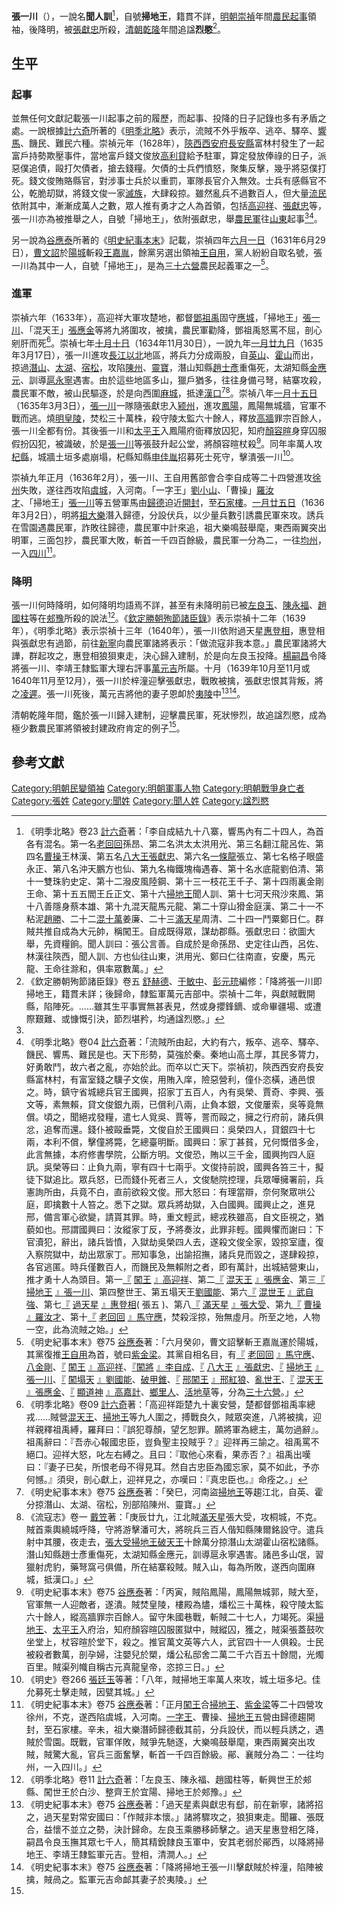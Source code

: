 {{Otheruses|subject=[[明朝|明朝]][[崇禎|崇禎]]年間[[農民起事|農民起事]]領袖張一川|other=其他「掃地王」稱號的人物|掃地王}}

{{東亞男性歷史人物
|名稱       = 張一川
|國家       = [[明朝|明朝]]
|圖片名稱   = 
|圖片大小   = 
|圖片說明   =
|姓         = [[張姓|張]]
|名         = 一川
|字         = 
|其他名號 = 聞人訓
|號         = 掃地王
|官職       = 官職不詳，隸監軍大理右評事[[萬元吉|萬元吉]]
|族裔       = [[漢族|漢族]]
|籍貫 = 不詳
|祖籍       = 
|出生日期   = 不詳
|出生地點   = 不詳
|逝世日期   =[[崇禎|崇禎]]十二年十月<br>或<br>崇禎十三年十月<br>1639年10月至11月<br>或<br>1640年11月至12月
|逝世地點   = [[四川|四川]][[梓潼縣|梓潼縣]]
|諡號       = 烈愍
|妻         = 不詳
}}

'''張一川'''（{{bd|?||1639年10月至11月或1640年11月至12月||}}），一說名'''聞人訓'''<ref name="明季北略卷23">《明季北略》卷23 [[計六奇|計六奇]]著：「李自成結九十八寨，響馬內有二十四人，為首各有混名。第一名[[老回回|老回回]]孫昂、第二名洪太太洪用光、第三名翻江龍呂佐、第四名[[曹操|曹操]]王林漢、第五名[[八大王|八大王]][[張獻忠|張獻忠]]、第六名[[一條龍|一條龍]]張立、第七名格子眼盛永正、第八名沖天鵬方也仙、第九名梅鐵塊梅遇春、第十名水底龍劉伯清、第十一雙珠豹史定、第十二潑皮風陸鋼、第十三一枝花王千子、第十四雨裏金剛王命、第十五五閻王丘正文、第十六[[掃地王|掃地王]]聞人訓、第十七河天飛沙來鳳、第十八善隱身蔡本雄、第十九混天龍馬元龍、第二十穿山猾金庭漢、第二十一不粘泥[[趙勝|趙勝]]、二十二[[混十萬|混十萬]]姜廉、二十三[[滿天星|滿天星]]周清、二十四一鬥粟鄭日仁。群賊共推自成為大元帥，稱闖王。自成既得眾，謀劫郡縣。張獻忠曰：欲圖大舉，先資糧餉。聞人訓曰：張公言善。自成於是命孫昂、史定往山西，呂佐、林漢往陝西，聞人訓、方也仙往山東，洪用光、鄭曰仁往南直，安慶，馬元龍、王命往滁和，俱率眾數萬。」</ref>，自號'''掃地王'''，籍貫不詳，[[明朝|明朝]][[崇禎|崇禎]]年間[[農民起事|農民起事]]領袖，後降明，被[[張獻忠|張獻忠]]所殺，[[清朝|清朝]][[乾隆|乾隆]]年間追諡'''烈愍'''<ref name="欽定勝朝殉節諸臣錄卷五">《欽定勝朝殉節諸臣錄》卷五 [[舒赫德|舒赫德]]、[[于敏中|于敏中]]、[[彭元珫|彭元珫]]編修：「降將張一川即掃地王，籍貫未詳；後歸命，隸監軍萬元吉部中。崇禎十二年，與獻賊戰開縣，陷陣死。……雖其生平事實無甚表見，然或身攖鋒鏑、或命畢疆場、或遭際艱難、或慷慨引決，節烈堪矜，均通諡烈愍。」</ref>。

==生平==

===起事===

並無任何文獻記載張一川起事之前的履歷，而起事、投降的日子記錄也多有矛盾之處。一說根據[[計六奇|計六奇]]所著的《[[明季北略|明季北略]]》表示，流賊不外乎叛卒、逃卒、驛卒、[[響馬|響馬]]、饑民、難民六種。崇禎元年（1628年），[[陝西|陝西]][[西安府|西安府]][[長安縣|長安縣]]富林村發生了一起富戶持勢欺壓事件，當地富戶錢文俊放[[高利貸|高利貸]]給予駐軍，算定發放俸祿的日子，派惡僕追債，毆打欠債者，搶去錢糧。欠債的士兵們憤怒，聚集反擊，幾乎將惡僕打死。錢文俊賄賂縣官，對涉事士兵於以重罰，軍隊長官介入無效。士兵有感縣官不公，乾脆刧獄，將錢文俊一家[[滅族|滅族]]，大肆殺掠。雖然亂兵不過數百人，但大量[[流民|流民]]依附其中，漸漸成萬人之數，眾人推有勇才之人為首領，包括[[高迎祥|高迎祥]]、[[張獻忠|張獻忠]]等，張一川亦為被推舉之人，自號「掃地王」，依附張獻忠，舉[[流寇|農民軍]]往[[山東|山東]]起事<ref name="明季北略卷23"/><ref name="明季北略卷04">《明季北略》卷04 [[計六奇|計六奇]]著：「流賊所由起，大約有六，叛卒、逃卒、驛卒、饑民、響馬、難民是也。天下形勢，莫強於秦。秦地山高土厚，其民多膂力，好勇敢鬥，故六者之亂，亦始於此。而卒以亡天下。崇禎初，陝西西安府長安縣富林村，有富室錢之驥子文俟，用賄入庠，險惡營利，僮仆恣橫，通邑恨之。時，鎮守省城總兵官王國興，招家丁五百人，內有吳榮、賈奇、李興、張文等，素無賴，貸文俊銀九兩，已償利八兩，止負本銀，文俊屢索，吳等竟無償。頃之，聞絕戎發糧，遣七人覓吳、賈等，詈而毆之，擁之行府前，諸兵俱忿，追奪而還。錢仆被毆垂斃，文俊自於王國興曰：吳榮四人，貸銀四十七兩，本利不償，擊僮將斃，乞總臺明斷。國興曰：家丁甚貧，兄何慨借多金，此言無據，本府修書學院，公斷方明。文俊恐，賄以三千金，國興拘四人庭訊。吳榮等曰：止負九兩，寧有四十七兩乎。文俊持前說，國興各笞三十，擬徒下獄追比。眾兵怒，已而錢仆死者三人，文俊馳院控理，兵眾嘩擁署前，兵憲詢所由，兵竟不白，直前欲殺文俊。邢大怒曰：有理當辯，奈何聚眾哄公庭，即擒數十人笞之。悉下之獄。眾兵將劫獄，入白國興。國興止之，進見邢，備言軍心欲變，請貰其罪。時，重文輕武，總戎秩雖高，自文臣視之，猶藐如也。邢謂國興曰：汝縱家丁反，予將奏汝，此罪非輕。國興懼而謝曰：下官瀆犯，辭出，諸兵皆憤，入獄劫吳榮四人去，遂殺文俊全家，毀掠室廬，復入察院獄中，劫出眾家丁。邢知事急，出諭招撫，諸兵見而毀之，遂肆殺掠，各官逃匿。時兵僅數百人，而饑民及無賴附之者，即有萬計，出城結營東山，推才勇十人為頭目。第一[[『|『]] [[闖王|闖王]] [[』|』]][[高迎祥|高迎祥]]、第二[[『|『]] [[混天王|混天王]] [[』|』]][[張應金|張應金]]、第三[[『|『]] [[掃地王|掃地王]] [[』|』]][[張一川|張一川]]、第四整世王、第五塌天王[[劉國能|劉國能]]、第六[[『|『]] [[混世王|混世王]] [[』|』]][[武自強|武自強]]、第七[[『|『]] [[過天星|過天星]] [[』|』]][[惠登相|惠登相]]( 張五 )、第八[[『|『]] [[滿天星|滿天星]] [[』|』]][[張大受|張大受]]、第九[[『|『]] [[曹操|曹操]] [[』|』]][[羅汝才|羅汝才]]、第十[[『|『]] [[老回回|老回回]] [[』|』]][[馬守應|馬守應]]，焚殺淫掠，殆無虛月。所至之地，人物一空，此為流賊之始。」</ref>。

另一說為[[谷應泰|谷應泰]]所著的《[[明史紀事本末|明史紀事本末]]》記載，崇禎四年[[六月一日|六月一日]]（1631年6月29日），[[曹文詔|曹文詔]]於[[陽城|陽城]]斬殺[[王嘉胤|王嘉胤]]，餘黨另選出領袖[[王自用|王自用]]，黨人紛紛自取名號，張一川為其中一人，自號「掃地王」，是為[[三十六營|三十六營]]農民起義軍之一<ref name="明史紀事本末卷75四年六月癸卯">《明史紀事本末》卷75 [[谷應泰|谷應泰]]著：「六月癸卯，曹文詔擊斬王嘉胤運於陽城，其黨復推[[王自用|王自用]]為首，號曰[[紫金梁|紫金梁]]。其黨自相名目，有[[『|『]] [[老回回|老回回]] [[』|』]][[馬守應|馬守應]]、[[八金剛|八金剛]]、[[『|『]] [[闖王|闖王]] [[』|』]][[高迎祥|高迎祥]]、[[『|『]][[闖將|闖將]] [[』|』]][[李自成|李自成]]、[[『|『]] [[八大王|八大王]] [[』|』]][[張獻忠|張獻忠]]、[[『|『]] [[掃地王|掃地王]] [[』|』]][[張一川|張一川]]、[[『|『]] [[闖塌天|闖塌天]] [[』|』]][[劉國能|劉國能]]、[[破甲錐|破甲錐]]、[[『|『]] [[邢闖王|邢闖王]] [[』|』]][[邢紅狼|邢紅狼]]、[[亂世王|亂世王]]、[[『|『]] [[混天王|混天王]] [[』|』]][[張應金|張應金]]、[[『|『]] [[顯道神|顯道神]] [[』|』]][[高嘉計|高嘉計]]、[[鄉里人|鄉里人]]、[[活地草|活地草]]等，分為[[三十六營|三十六營]]。」</ref>。

===進軍===

崇禎六年（1633年），高迎祥大軍攻楚地，都督[[鄧祖禹|鄧祖禹]]固守[[應城|應城]]，「掃地王」[[張一川|張一川]]、「混天王」[[張應金|張應金]]等將九將圍攻，被擒，農民軍勸降，鄧祖禹怒罵不屈，剖心剜肝而死<ref name="明季北略卷09">《明季北略》卷09 [[計六奇|計六奇]]著：「高迎祥距楚九十裏安營，楚都督鄧祖禹率總戎……賊營[[混天王|混天王]]、[[掃地王|掃地王]]等九人圍之，搏戰良久，賊眾突進，八將被擒，迎祥親釋祖禹縛，羅拜曰：『誤犯尊顏，望乞恕罪。願將軍為總主，萬勿過辭』。祖禹辭曰：『吾赤心報國忠臣，豈負聖主投賊乎？』迎祥再三諭之。祖禹罵不絕口。迎祥大怒，叱左右縛之。且曰：『取他心來看，果赤否？』祖禹出嘆曰：『妻子已矣，所恨老母不得見耳。然自古忠臣為國忘家，莫不如此，予亦何憾。』須臾，剖心獻上，迎祥見之，亦嘆曰：『真忠臣也。』命痊之。」</ref>。崇禎七年[[十月十日|十月十日]]（1634年11月30日），一說九年[[一月廿九日|一月廿九日]]（1635年3月17日），張一川進攻[[江北|長江以北]]地區，將兵力分成兩股，自[[英山|英山]]、[[霍山|霍山]]而出，掠過[[潛山|潛山]]、[[太湖|太湖]]、[[宿松|宿松]]，攻陷[[陳州|陳州]]、[[靈寶|靈寶]]，潛山知縣[[趙士彥|趙士彥]]重傷死，太湖知縣[[金應元|金應元]]、訓導[[扈永寧|扈永寧]]遇害。由於這些地區多山，獵戶猶多，往往身備弓弩，結寨攻殺，農民軍不敵，被山民驅逐，於是向西圍[[麻城|麻城]]，抵達[[漢口|漢口]]<ref name="明史紀事本末卷75七年十月癸巳">《明史紀事本末》卷75 [[谷應泰|谷應泰]]著：「癸巳，河南盜[[掃地王|掃地王]]等趨江北，自英、霍分掠潛山、太湖、宿松，別部陷陳州、靈寶。」</ref><ref name="流寇志卷一">《流寇志》卷一 [[戴笠|戴笠]]著：「庚辰廿九，江北賊[[滿天星|滿天星]]張大受，攻桐城，不克。賊首乘輿繞城呼降，守將游擊潘可大，將皖兵三百人偕知縣陳爾銘設守。遣兵射中其腰，夜走去，[[張大受|張大受]][[掃地王|掃地王]][[破天王|破天王]]十餘萬分掠潛山太湖霍山宿松諸縣。潛山知縣趙士彥重傷死，太湖知縣金應元，訓導扈永寧遇害。諸邑多山氓，習獵射虎豹，藥弩窩弓俱備，所在結寨殺賊。賊入山，每為所敗，遂西向圍麻城，抵漢口。」</ref>。崇禎八年[[一月十五日|一月十五日]]（1635年3月3日），[[張一川|張一川]]一隊隨張獻忠入[[颍州_(北魏)|颍州]]，進攻[[鳳陽|鳳陽]]，鳳陽無城牆，官軍不戰而逃。燒[[明皇陵|明皇陵]]，焚松三十萬株，殺守陵太監六十餘人，釋放[[高牆|高牆]]罪宗百餘人，張一川全都有份。其後張一川和[[太平王|太平王]]入鳳陽府衙釋放囚犯，知府[[顏容暄|顏容暄]]身穿囚服假扮囚犯，被識破，於是[[張一川|張一川]]等張鼓升起公堂，將顏容暄杖殺<ref name="明史紀事本末卷75八年正月丙寅">《明史紀事本末》卷75 [[谷應泰|谷應泰]]著：「丙寅，賊陷鳳陽，鳳陽無城郭，賊大至，官軍無一人迎敵者，遂潰。賊焚皇陵，樓殿為燼，燔松三十萬株，殺守陵太監六十餘人，縱高牆罪宗百餘人。留守朱國巷戰，斬賊二十七人，力竭死。渠[[掃地王|掃地王]]、[[太平王|太平王]]入府治，知府顏容暄囚服匿獄中，賊縱囚，獲之，賊渠張蓋鼓吹坐堂上，杖容暄於堂下，殺之。推官萬文英等六人，武官四十一人俱殺。士民被殺者數萬，剖孕婦，注嬰兒於槊，燔公私邸舍二萬二千六百五十餘間，光燭百里。賊渠列幟自稱古元真龍皇帝，恣掠三日。」</ref>。同年率萬人攻[[杞縣|杞縣]]，城牆土垣多處崩塌，杞縣知縣[[申佳胤|申佳胤]]招募死士死守，擊潰張一川<ref name="明史卷266">《明史》卷266 [[張廷玉|張廷玉]]等著：「八年，賊掃地王率萬人來攻，城土垣多圮。佳允募死士擊走賊，因甓其城。」</ref>。

崇禎九年正月（1636年2月），張一川、王自用舊部會合李自成等二十四營進攻[[徐州|徐州]]失敗，遂往西攻陷[[虞城|虞城]]，入河南。「一字王」[[劉小山|劉小山]]、「曹操」[[羅汝才|羅汝才]]、「掃地王」[[張一川|張一川]]等五營軍馬由[[歸德|歸德]]迫近[[開封|開封]]，至[[石家樓|石家樓]]。[[一月廿五日|一月廿五日]]（1636年3月2日），明將[[祖大樂|祖大樂]]潛入歸德，分設伏兵，以少量兵數引誘農民軍來攻。誘兵在雪園遇農民軍，詐敗往歸德，農民軍中計來追，祖大樂鳴鼓舉麾，東西兩翼突出明軍，三面包抄，農民軍大敗，斬首一千四百餘級，農民軍一分為二，一往[[均州|均州]]，一入[[四川|四川]]<ref name="明史紀事本末卷75九年正月">《明史紀事本末》卷75 [[谷應泰|谷應泰]]著：「正月[[闖王|闖王]]合[[掃地王|掃地王]]、[[紫金梁|紫金梁]]等二十四營攻徐州，不克，遂西陷虞城，入河南。[[一字王|一字王]]、曹操、[[掃地王|掃地王]]五營由歸德趨開封，至石家樓。辛未，祖大樂潛師歸德截其前，分兵設伏，而以輕兵誘之，遇賊於雪園。既戰，官軍佯敗，賊爭先馳逐，大樂鳴鼓舉麾，東西兩翼突出攻賊，賊驚大亂，官兵三面奮擊，斬首一千四百餘級。鄖、襄賊分為二：一往均州，一入四川。」</ref>。

===降明===

張一川何時降明，如何降明均語焉不詳，甚至有未降明前已被[[左良玉|左良玉]]、[[陳永福|陳永福]]、[[趙國柱|趙國柱]]等在[[郟豫|郟豫]]所殺的說法<ref name="明季北略卷11">《明季北略》卷11 [[計六奇|計六奇]]著：「左良玉、陳永福、趙國柱等，斬興世王於郟縣、闖世王於白沙、整齊王於宜陽、掃地王於郟豫。」</ref>。《[[欽定勝朝殉節諸臣錄|欽定勝朝殉節諸臣錄]]》表示崇禎十二年（1639年），《明季北略》表示崇禎十三年（1640年），張一川依附過天星[[惠登相|惠登相]]，惠登相與張獻忠有過節，前往[[新寧|新寧]]向農民軍諸將表示：「做流寇非我本意。」農民軍諸將大譁，群起攻之，惠登相狼狽東走，決心歸入建制，於是向左良玉投降。[[楊嗣昌|楊嗣昌]]令降將張一川、李靖王隸監軍大理右評事[[萬元吉|萬元吉]]所屬。十月（1639年10月至11月或1640年11月至12月），張一川於梓潼迎擊張獻忠，戰敗被擒，張獻忠恨其背叛，將之[[凌遲|凌遲]]。張一川死後，萬元吉將他的妻子恩卹於[[夷陵|夷陵]]中<ref name="明史紀事本末卷75十三年">《明史紀事本末》卷75 [[谷應泰|谷應泰]]著：「過天星素與獻忠有郄，前在新寧，諸將招之，過天星對常安國曰：「作賊非本懷。」諸將驟攻之，狼狽東走。聞羅、張既合，益懷不並立之勢，決計歸命。左良玉乘勝移師擊之。過天星惠登相乞降，嗣昌令良玉撫其眾七千人，簡其精銳隸良玉軍中，安其老弱於鄖西，以降將掃地王、李靖王隸監軍元吉。登相，清澗人。」</ref><ref name="明史紀事本末卷75十三年十月">《明史紀事本末》卷75 [[谷應泰|谷應泰]]著：「降將掃地王張一川擊獻賊於梓潼，陷陣被擒，賊咼之。監軍元吉命䘏其妻子於夷陵。」</ref>。

清朝乾隆年間，鑑於張一川歸入建制，迎擊農民軍，死狀慘烈，故追諡烈愍，成為極少數農民軍將領被封建政府肯定的例子<ref name="欽定勝朝殉節諸臣錄卷五"/>。

==參考文獻==
{{reflist|2}}
{{DEFAULTSORT:Z张}}
[[Category:明朝民變領袖|Category:明朝民變領袖]]
[[Category:明朝軍事人物|Category:明朝軍事人物]]
[[Category:明朝戰爭身亡者|Category:明朝戰爭身亡者]]
[[Category:張姓|Category:張姓]]
[[Category:聞姓|Category:聞姓]]
[[Category:聞人姓|Category:聞人姓]]
[[Category:諡烈愍|Category:諡烈愍]]